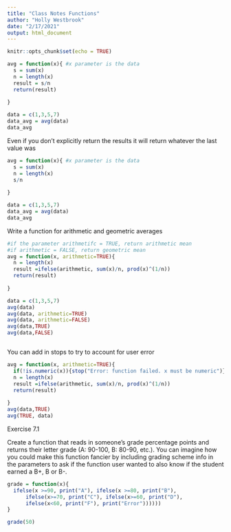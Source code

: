 ```yaml
---
title: "Class Notes Functions"
author: "Holly Westbrook"
date: "2/17/2021"
output: html_document
---
```


```r
knitr::opts_chunk$set(echo = TRUE)
```

```r
avg = function(x){ #x parameter is the data
  s = sum(x)
  n = length(x)
  result = s/n
  return(result)
  
}

data = c(1,3,5,7)
data_avg = avg(data)
data_avg
```

Even if you don't explicitly return the results it will return whatever the last value was

```r
avg = function(x){ #x parameter is the data
  s = sum(x)
  n = length(x)
  s/n
  
}

data = c(1,3,5,7)
data_avg = avg(data)
data_avg
```

Write a function for arithmetic and geometric averages

```r
#if the parameter arithmetifc = TRUE, return arithmetic mean
#if arithmetic = FALSE, return geometric mean
avg = function(x, arithmetic=TRUE){ 
  n = length(x)
  result =ifelse(arithmetic, sum(x)/n, prod(x)^(1/n))
  return(result)
  
}

data = c(1,3,5,7)
avg(data)
avg(data, arithmetic=TRUE)
avg(data, arithmetic=FALSE)
avg(data,TRUE)
avg(data,FALSE)



```

You can add in stops to try to account for user error


```r

avg = function(x, arithmetic=TRUE){ 
  if(!is.numeric(x)){stop("Error: function failed. x must be numeric")}
  n = length(x)
  result =ifelse(arithmetic, sum(x)/n, prod(x)^(1/n))
  return(result)
  
}
avg(data,TRUE)
avg(TRUE, data)

```


Exercise 7.1

Create a function that reads in someone's grade percentage points and returns their letter grade (A: 90-100, B: 80-90, etc.). You can imagine how you could make this function fancier by including grading scheme info in the parameters to ask if the function user wanted to also know if the student earned a B+, B or B-.


```r
grade = function(x){
  ifelse(x >=90, print("A"), ifelse(x >=80, print("B"), 
      ifelse(x>=70, print("C"), ifelse(x>=60, print("D"), 
      ifelse(x<60, print("F"), print("Error"))))))
}

grade(50)



```





